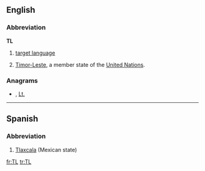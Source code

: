 {{also|Tl|.tl}}
==English==

===Abbreviation===
'''TL'''

# {{linguistics}} [[target language]]
# [[Timor-Leste]], a member state of the [[United Nations]].

===Anagrams===
* {{alphagram|[[LT#English|LT]]}} , [[Lt.#English|Lt.]]


----

==Spanish==

===Abbreviation===
{{infl|es|abbreviation}}

# [[Tlaxcala]] (Mexican state)

[[fr:TL]]
[[tr:TL]]